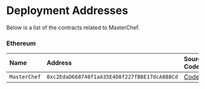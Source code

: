 
# Deployment Addresses

Below is a list of the contracts related to MasterChef.

<Tabs>

<TabItem value='ethereum' label='Ethereum' default>

### Ethereum

| Name | Address | Source Code | Explorer |
| :-- | :-- | :-- | :-- |
| `MasterChef` | `0xc2EdaD668740f1aA35E4D8f227fB8E17dcA888Cd` | [Code](https://github.com/sushiswap/sushiswap/blob/master/protocols/masterchef/contracts/MasterChef.sol) | [Link](https://etherscan.io/address/0xc2edad668740f1aa35e4d8f227fb8e17dca888cd) |

</TabItem>

</Tabs>
